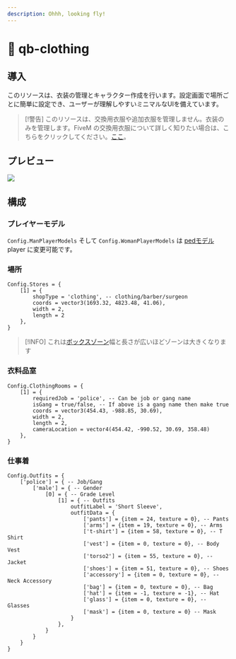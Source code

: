 ```yaml
---
description: Ohhh, looking fly!
---
```


# 👕 qb-clothing

## 導入

このリソースは、衣装の管理とキャラクター作成を行います。設定画面で場所ごとに簡単に設定でき、ユーザーが理解しやすいミニマルなUIを備えています。

> \[!警告]
> このリソースは、交換用衣服や追加衣服を管理しません。衣装のみを管理します。FiveM の交換用衣服について詳しく知りたい場合は、こちらをクリックしてください。[ここ](https://forum.cfx.re/t/how-to-streaming-new-hairstyles-for-characters-step-by-step-for-dummies/1048980)。

## プレビュー

![](https://user-images.githubusercontent.com/66404074/153545004-6337e685-d3a5-478c-8fa2-e50f4b1d2030.png)

## 構成

### プレイヤーモデル

`Config.ManPlayerModels` そして `Config.WomanPlayerModels` は [pedモデル](https://docs.fivem.net/docs/game-references/ped-models/)player に変更可能です。

### 場所

```etlua
Config.Stores = {
    [1] = {
        shopType = 'clothing', -- clothing/barber/surgeon
        coords = vector3(1693.32, 4823.48, 41.06),
        width = 2,
        length = 2
    },
}
```

> \[!INFO]
> これは[ボックスゾーン](https://github.com/mkafrin/PolyZone/wiki/BoxZone)幅と長さが広いほどゾーンは大きくなります

### 衣料品室

```etlua
Config.ClothingRooms = {
    [1] = {
        requiredJob = 'police', -- Can be job or gang name
        isGang = true/false, -- If above is a gang name then make true
        coords = vector3(454.43, -988.85, 30.69),
        width = 2,
        length = 2,
        cameraLocation = vector4(454.42, -990.52, 30.69, 358.48)
    },
}
```

### 仕事着

```etlua
Config.Outfits = {
    ['police'] = { -- Job/Gang
        ['male'] = { -- Gender
            [0] = { -- Grade Level
                [1] = { -- Outfits
                    outfitLabel = 'Short Sleeve',
                    outfitData = {
                        ['pants'] = {item = 24, texture = 0}, -- Pants
                        ['arms'] = {item = 19, texture = 0}, -- Arms
                        ['t-shirt'] = {item = 58, texture = 0}, -- T Shirt
                        ['vest'] = {item = 0, texture = 0}, -- Body Vest
                        ['torso2'] = {item = 55, texture = 0}, -- Jacket
                        ['shoes'] = {item = 51, texture = 0}, -- Shoes
                        ['accessory'] = {item = 0, texture = 0}, -- Neck Accessory
                        ['bag'] = {item = 0, texture = 0}, -- Bag
                        ['hat'] = {item = -1, texture = -1}, -- Hat
                        ['glass'] = {item = 0, texture = 0}, -- Glasses
                        ['mask'] = {item = 0, texture = 0} -- Mask
                    }
                },
            }
        }
    }
}
```
